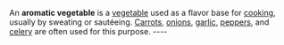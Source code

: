 An '''aromatic vegetable''' is a [[vegetable]] used as a flavor base for [[cooking]], usually by sweating or saut&eacute;eing.  [[Carrot]]s, [[onion]]s, [[garlic]], [[pepper]]s, and [[celery]] are often used for this purpose.
----{{msg:stub}}